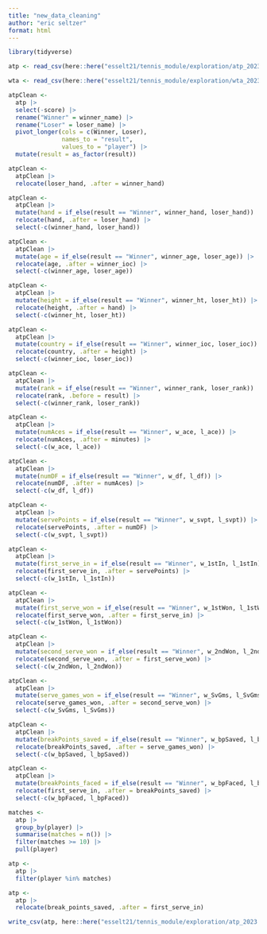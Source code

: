 ```yaml
---
title: "new_data_cleaning"
author: "eric seltzer"
format: html
---
```


```r
library(tidyverse)
```

```r
atp <- read_csv(here::here("esselt21/tennis_module/exploration/atp_2023.csv"))

wta <- read_csv(here::here("esselt21/tennis_module/exploration/wta_2023.csv"))
```

```r
atpClean <-
  atp |>
  select(-score) |>
  rename("Winner" = winner_name) |>
  rename("Loser" = loser_name) |>
  pivot_longer(cols = c(Winner, Loser),
               names_to = "result",
               values_to = "player") |>
  mutate(result = as_factor(result))
```

```r
atpClean <-
  atpClean |>
  relocate(loser_hand, .after = winner_hand)
```

```r
atpClean <-
  atpClean |>
  mutate(hand = if_else(result == "Winner", winner_hand, loser_hand)) |>
  relocate(hand, .after = loser_hand) |>
  select(-c(winner_hand, loser_hand))
```

```r
atpClean <-
  atpClean |>
  mutate(age = if_else(result == "Winner", winner_age, loser_age)) |>
  relocate(age, .after = winner_ioc) |>
  select(-c(winner_age, loser_age))
```

```r
atpClean <-
  atpClean |>
  mutate(height = if_else(result == "Winner", winner_ht, loser_ht)) |>
  relocate(height, .after = hand) |>
  select(-c(winner_ht, loser_ht))
```

```r
atpClean <-
  atpClean |>
  mutate(country = if_else(result == "Winner", winner_ioc, loser_ioc)) |>
  relocate(country, .after = height) |>
  select(-c(winner_ioc, loser_ioc))
```

```r
atpClean <-
  atpClean |>
  mutate(rank = if_else(result == "Winner", winner_rank, loser_rank)) |>
  relocate(rank, .before = result) |>
  select(-c(winner_rank, loser_rank))
```

```r
atpClean <-
  atpClean |>
  mutate(numAces = if_else(result == "Winner", w_ace, l_ace)) |>
  relocate(numAces, .after = minutes) |>
  select(-c(w_ace, l_ace))
```

```r
atpClean <-
  atpClean |>
  mutate(numDF = if_else(result == "Winner", w_df, l_df)) |>
  relocate(numDF, .after = numAces) |>
  select(-c(w_df, l_df))
```

```r
atpClean <-
  atpClean |>
  mutate(servePoints = if_else(result == "Winner", w_svpt, l_svpt)) |>
  relocate(servePoints, .after = numDF) |>
  select(-c(w_svpt, l_svpt))
```

```r
atpClean <-
  atpClean |>
  mutate(first_serve_in = if_else(result == "Winner", w_1stIn, l_1stIn)) |>
  relocate(first_serve_in, .after = servePoints) |>
  select(-c(w_1stIn, l_1stIn))
```

```r
atpClean <-
  atpClean |>
  mutate(first_serve_won = if_else(result == "Winner", w_1stWon, l_1stWon)) |>
  relocate(first_serve_won, .after = first_serve_in) |>
  select(-c(w_1stWon, l_1stWon))
```

```r
atpClean <-
  atpClean |>
  mutate(second_serve_won = if_else(result == "Winner", w_2ndWon, l_2ndWon)) |>
  relocate(second_serve_won, .after = first_serve_won) |>
  select(-c(w_2ndWon, l_2ndWon))
```

```r
atpClean <-
  atpClean |>
  mutate(serve_games_won = if_else(result == "Winner", w_SvGms, l_SvGms)) |>
  relocate(serve_games_won, .after = second_serve_won) |>
  select(-c(w_SvGms, l_SvGms))
```

```r
atpClean <-
  atpClean |>
  mutate(breakPoints_saved = if_else(result == "Winner", w_bpSaved, l_bpSaved)) |>
  relocate(breakPoints_saved, .after = serve_games_won) |>
  select(-c(w_bpSaved, l_bpSaved))
```

```r
atpClean <-
  atpClean |>
  mutate(breakPoints_faced = if_else(result == "Winner", w_bpFaced, l_bpFaced)) |>
  relocate(first_serve_in, .after = breakPoints_saved) |>
  select(-c(w_bpFaced, l_bpFaced))
```

```r
matches <-
  atp |>
  group_by(player) |>
  summarise(matches = n()) |>
  filter(matches >= 10) |>
  pull(player)

atp <-
  atp |>
  filter(player %in% matches)

atp <-
  atp |>
  relocate(break_points_saved, .after = first_serve_in)
```

```r
write_csv(atp, here::here("esselt21/tennis_module/exploration/atp_2023.csv"))
```

